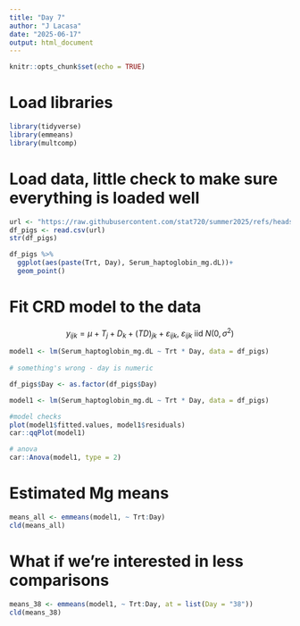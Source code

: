 ```yaml
---
title: "Day 7"
author: "J Lacasa"
date: "2025-06-17"
output: html_document
---
```


```r
knitr::opts_chunk$set(echo = TRUE)
```

# Load libraries
```r
library(tidyverse)
library(emmeans)
library(multcomp)
```

# Load data, little check to make sure everything is loaded well
```r
url <- "https://raw.githubusercontent.com/stat720/summer2025/refs/heads/main/data/blood_study_pigs.csv"
df_pigs <- read.csv(url)
str(df_pigs)

df_pigs %>% 
  ggplot(aes(paste(Trt, Day), Serum_haptoglobin_mg.dL))+
  geom_point()
```
# Fit CRD model to the data 

$$y_{ijk} = \mu + T_j + D_k + (TD)_{jk} + \varepsilon_{ijk}, \ \varepsilon_{ijk} \ \text{iid} \ N(0, 
\sigma^2) $$ 

```r
model1 <- lm(Serum_haptoglobin_mg.dL ~ Trt * Day, data = df_pigs)
 
# something's wrong - day is numeric

df_pigs$Day <- as.factor(df_pigs$Day)

model1 <- lm(Serum_haptoglobin_mg.dL ~ Trt * Day, data = df_pigs)

#model checks
plot(model1$fitted.values, model1$residuals)
car::qqPlot(model1)
```

```r
# anova
car::Anova(model1, type = 2)
```
# Estimated Mg means
```r
means_all <- emmeans(model1, ~ Trt:Day)
cld(means_all)
```

# What if we're interested in less comparisons
```r
means_38 <- emmeans(model1, ~ Trt:Day, at = list(Day = "38"))
cld(means_38)
```

